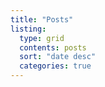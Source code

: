 ```yaml
---
title: "Posts"
listing:
  type: grid
  contents: posts
  sort: "date desc"
  categories: true
---
```

